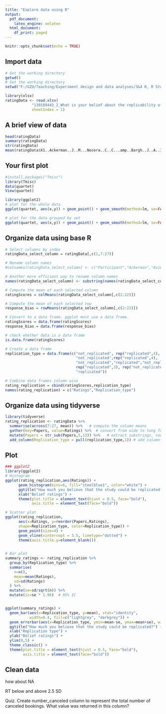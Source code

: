 ---
title: "Explore data using R"
output:
  pdf_document:
    latex_engine: xelatex
  html_document:
    df_print: paged
---

```{r setup, include=FALSE}
knitr::opts_chunk$set(echo = TRUE)
```

## Import data
```{r read_data, results='hide', warning=FALSE}
# Get the working directory
getwd()  
# Set the working directory
setwd("F:/GZU/Teaching/Experiment design and data analyses/3&4 R, R Studio and some basics")    

library(xlsx) 
ratingData <- read.xlsx(
            "130189443_2_What is your belief about the replicability of this study_35_35.xlsx", 
            sheetIndex = 1) 

```

## A brief view of data
```{r overview_data, results='hide'}
head(ratingData)
summary(ratingData)
str(ratingData)
mean(ratingData$X1..Ackerman..J..M...Nocera..C..C...amp..Bargh..J..A..Incidental.haptic.sensations.influence.social.judgments.and.decisions..Science.328..1712.1715..2010...)

```

## Your first plot

```{r example_plot, warning=FALSE}
#install.packages("Tmisc")
library(Tmisc)
data(quartet)
View(quartet)

library(ggplot2)
# plot for the whole data
ggplot(quartet, aes(x,y)) + geom_point() + geom_smooth(method=lm, se=FALSE)  

# plot for the data grouped by set
ggplot(quartet, aes(x,y)) + geom_point() + geom_smooth(method=lm, se=FALSE) + facet_wrap(vars(set))   
```

## Organize data using base R

```{r arrange_columns, results='hide'}
# Select columns by index
ratingData_select_column = ratingData[,c(1,7:27)]

# Rename column names
#colnames(ratingData_select_column) <- c("Participant","Ackerman","Aviezer","Balafoutas","Derex","Duncan","Gervais","Gneezy","Hauser","Janssen","Karpicke","Kidd","Kovac#s","Lee","Morewedge","Nishi","Pyc","Ramirez","Rand","Shah","Sparrow","Wilson")

# Another more efficient way to rename column names
names(ratingData_select_column) <- substring(names(ratingData_select_column),5,13)

# Compute the mean of each selected column
ratingScores = colMeans(ratingData_select_column[,c(2:22)]) 

# Compute the mean of each selected row
response_bias = rowMeans(ratingData_select_column[,c(2:22)]) 

# Convert to a data frame. ggplot must use a data frame.
ratingScores = data.frame(ratingScores)
response_bias = data.frame(response_bias)

# check whether data is a data frame
is.data.frame(ratingScores)

# Create a data frame
replication_type = data.frame(c("not_replicated", rep("replicated",4), 
                                "not_replicated",rep("replicated",4),
                                "not_replicated","replicated","not_replicated",
                                rep("replicated",3), rep("not_replicated",4),
                                "replicated"))

# Combine data frames column wise
rating_replication = cbind(ratingScores,replication_type)
names(rating_replication) = c("Ratings","Replication_type")

```


## Organize data using tidyverse

```{r arrange_columns2, results='hide', warning=FALSE}
library(tidyverse)
rating_replication <- ratingData %>% 
  summarise(across(7:27, mean)) %>%   # compute the column means
  gather(key=Papers, value=Ratings) %>%  # convert from wide to long format
  mutate(Papers = str_sub(Papers,5,13)) %>%   # extract substrings, could be improved
  add_column(Replication_type = pull(replication_type,1)) # add column
``` 


## Plot
```{r plot_hist, warning=FALSE}
### ggplot2
library(ggplot2)
# Histogram
ggplot(rating_replication,aes(Ratings)) + 
      geom_histogram(bins=6, fill="steelblue1", color="white") +
      ggtitle("How much you believe that the study could be replicated?") +
      xlab("Belief ratings") +
      theme(plot.title = element_text(hjust = 0.5, face="bold"),
            axis.title = element_text(face="bold")) 

# Scatter plot
ggplot(rating_replication, 
      aes(x=Ratings, y=reorder(Papers,Ratings), 
      shape=Replication_type, color=Replication_type)) + 
      geom_point(size=4) +
      geom_vline(xintercept = 3.5, linetype="dotted") +
      theme(axis.title.y=element_blank())
      

# Bar plot
summary_ratings <- rating_replication %>% 
  group_by(Replication_type) %>% 
  summarise(
    n=n(),
    mean=mean(Ratings),
    sd=sd(Ratings)
  ) %>% 
  mutate(se=sd/sqrt(n)) %>% 
  mutate(ic=se * 1.96)  # 95% IC


ggplot(summary_ratings) +
  geom_bar(aes(x=Replication_type, y=mean), stat="identity", 
           width=0.4, fill=c("lightgrey", "darkgrey")) +
  geom_errorbar(aes(x=Replication_type, ymin=mean-se, ymax=mean+se), width=0.1, alpha=0.9) +
  ggtitle("How much you believe that the study could be replicated?") +
  xlab("Replication type") +
  ylab("Belief ratings") +
  ylim(0,5) +
  theme_classic() +
  theme(plot.title = element_text(hjust = 0.5, face="bold"),
        axis.title = element_text(face="bold")) 


```



## Clean data


how about NA

RT below and above 2.5 SD



Quiz.
Create number_canceled column to represent the total number of canceled bookings. What value was returned in this column?



